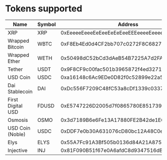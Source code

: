 # Tokens supported

| Name           | Symbol         | Address                                      |
|----------------|----------------|----------------------------------------------|
| XRP            | XRP            | 0xEeeeeEeeeEeEeeEeEeEeeEEEeeeeEeeeeeeeEEeE |
| Wrapped Bitcoin | WBTC           | 0xF8Eb4Ed0d4CF2bb707c0272F8C6827dEB6e4C0A9 |
| Wrapped Ether  | WETH           | 0x50498dC52bCd3dAeB54B7225A7d2FA8D536F313E |
| Tether         | USDT           | 0x9F8CF9c00fac501b3965872f4ed3271f6f4d06fF |
| USD Coin       | USDC           | 0xa16148c6Ac9EDe0D82f0c52899e22a575284f131 |
| Dai Stablecoin | DAI            | 0xDc556F7209C48fC53a8cDf1339c033743A7e3e75 |
| First Digital USD | FDUSD          | 0xE5747226D2005d7f0865780E8517397de66f2a76 |
| Osmosis        | OSMO           | 0x3d7189B6e6Fe13A17880FE2B42de1E6C1E329E23 |
| USD Coin (Noble) | USDC           | 0xDDF7e0b30A631076cD80bc12A48C0e95404b4A41 |
| Elys           | ELYS           | 0x55A7Fc91A3Bf505b0136d84A21A875ABD1987D0e |
| Injective      | INJ            | 0x81F090B51f67e0A6afdC8d9347516dB519712c2f |

